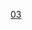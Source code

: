 {{routemap
| title = 深圳地鐵3號線
| title-bg = {{深圳地铁颜色|3}}
| title-color = white
| text-width = 0,90,160
| collapsible = no
| inline = <includeonly>yes</includeonly>
| map =
uextENDEa
uextBHF~~ ~~[[坪地六聯站|坪地六聯]]
uextBHF~~ ~~[[富坪站 (深圳)|富坪]]
uextKRW+l\uextKRWgr\
uextKDSTe\uextSTR\~~ ~~ ~~ ~~[[坪地停车场]]
uextBHF~~ ~~[[白石塘站|白石塘]]
uextBHF~~ ~~[[低碳城站|低碳城]]
uextBHF~~ ~~[[坪西站|坪西]]
uextBHF~~ ~~[[新生站 (深圳)|新生]]
uexhtSTRe
WASSERq\uexhKRZW\WASSERq~~ ~~ ~~ ~~[[龙岗河]]
uexhBHF~~ ~~[[梨園站 (深圳)|梨園]]
uextSTR+l\uexhKRZt\uextCONTfq~~ ~~ ~~ ~~{{rmr|Ricon=R|[[田心站 (深圳)|田心]]}}
uextBHF!~HUBaq\uhKBHFxa!~HUBeq\~~ ~~[[雙龍站 (深圳)|雙龍]]~~{{广州地铁RDT/dim|{{深圳地铁|16|n}}}}
uextLSTR\uhBHF\~~ ~~[[南聯站|南聯]]
uextLSTR\uhBHF\~~ ~~[[龍城廣場站|龍城廣場]]
WASSERq\uextKRZW\uhKRZW\WASSERq\~~ ~~ ~~ ~~[[龙岗河]]
uextLSTR\uhBHF\~~ ~~[[吉祥站|吉祥]]
uextLSTR\uhBHF\~~ ~~[[愛聯站|愛聯]]
uextSTR+l\uextKRZto\uehKRZt\uextCONTfq\~~ ~~ ~~ ~~{{深圳地铁|14|n}}{{rmr|Ricon=R|[[沙田站 (深圳)|沙田]]}}
uextXBHF-L!~HUBaq\uextXBHF-R!~HUBq\uhBHF!~HUBeq\\~~ ~~[[大運站|大運]]~~{{广州地铁RDT/dim|{{深圳地铁|14|n}} {{深圳地铁|16|n}}}}
uextLSTR\uextSTRl\uehKRZt\uextCONTfq\~~ ~~ ~~ ~~{{深圳地铁|16|n}}{{rmr|Ricon=R|[[西坑站 (深圳)|西坑]]}}
uextLSTR\\uhSKRZ-A\\~~ ~~ ~~ ~~[[沈海高速]]
uextLSTR\\uhBHF\\~~ ~~[[荷坳站|荷坳]]
uextLSTR\hCONTgq\umhKRZhu\hCONTfq\~~ ~~ ~~ ~~[[廈深鐵路]]
uextLSTR\\uhBHF\\~~ ~~[[永湖站|永湖]]
uextLSTR\\uhBHF\\~~ ~~[[橫崗站 (地鐵)|橫崗]]
uextLSTR\\uhtSTRa\\
uextLSTR\hCONTgq\umtKRZh\hCONTfq\~~ ~~ ~~ ~~[[平鹽鐵路]]
uextLSTR\\utBHF\\~~ ~~[[塘坑站 (深圳)|塘坑]]
uextLSTR\\utKRWgl\utKRW+r\
uextLSTR\\uhtSTRe\utSTRe\
uextLSTR\\uhBHF\uSTR\~~ ~~[[六約站|六約]]
uextLSTR\\uhSTRe\uKDSTe\~~ ~~ ~~ ~~[[横岗车辆段]]
uextLSTR\\uSKRZ-Au\\~~ ~~ ~~ ~~[[武深高速]]
uextLSTR\WASSERq\uhKRZWa\WASSERq\~~ ~~ ~~ ~~[[沙灣河]]
uextLSTR\\uhBHF\\~~ ~~[[丹竹頭站|丹竹頭]]
uextLSTR\\uhBHF\\~~ ~~[[大芬站|大芬]]
uextSTR2\uextSTRc3\uhBHF\\~~ ~~[[木棉灣站|木棉灣]]
CONT4+f!~uextSTRc1\uextSTRl+4\uehKRZt\uextSTR+r\~~ ~~ ~~ ~~[[廣深鐵路]]往{{rmr|Licon=UL|[[广州站|广州]]}}
utCONTgq\mKRZt\utBHFq!~HUBa\uhKRZt\uxtKRZtu\utCONTfq\~~ ~~ ~~ ~~{{深圳地铁|5|n}}{{rmr|Licon=L|Ricon=R|[[赤灣站 (深圳地铁)|赤灣]]|[[黃貝嶺站|黃貝嶺]]}}
BHF!~HUBaq\HUBtg\uhBHF!~HUBq\uextBHF!~HUBeq\LDER~~ ~~[[布吉站|布吉]]~~{{深圳地铁|5|n}} {{广州地铁RDT/dim|{{深圳地铁|14|n}}}}~~国铁[[深圳东站]]
uextCONTf+l\emKRZt\uextSTRq\uehKRZt\uextSTRr\\~~ ~~ ~~ ~~{{深圳地铁|14|n}}{{rmr|Ricon=D|[[岗厦北站|岗厦北]]}}
STR\\uhBHF\\~~ ~~[[草埔站|草埔]]
STR\\uhtSTRa\\
STR\\utBHF\\~~ ~~[[水貝站|水貝]]
utCONTgq\mKRZt\utSTRq\utTINTt\utSTRq\utCONTfq\~~ ~~[[田貝站|田貝]]~~{{深圳地铁|7|n}}~~{{rmr|Licon=L|Ricon=R|[[西丽湖站|西丽湖]]|[[太安站|太安]]}}
STR\\utBHF\\~~ ~~[[翠竹站|翠竹]]
STR\\utBHF\\~~ ~~[[曬布站|曬布]]
STR\\utSTR\utSTR+l\utCONTfq~~ ~~ ~~ ~~{{rmr|Ricon=R|[[羅湖站 (深圳)|羅湖]]}}
hSTRa@g\\utXBHF-L\utXBHF-R\~~ ~~[[老街站|老街]]~~{{深圳地铁|1|n}}
hSTRl\hSTRq\umtKRZh\umtKRZh\hCONTfq~~ ~~ ~~ ~~[[廣深鐵路]]往{{rmr|Ricon=R|[[深圳站|深圳]]}}
\WASSERq\utKRZW\utKRZW\WASSERq~~ ~~ ~~ ~~[[布吉河]]
\utSTR\utCONTf~~ ~~ ~~ ~~{{rmr|Ricon=D|[[機場東站 (深圳)|機場東]]}}
utCONTgq\utSTRq\utKRZto!~HUBc2\utBHFq!~HUB3\utCONTfq~~ ~~ ~~ ~~{{rmr|Licon=L|Ricon=R|[[前灣站|前灣]]|[[文锦站|文锦]]}}
\utBHF!~HUB1\HUBc4~~ ~~[[紅嶺站|紅嶺]]~~{{深圳地铁|9|n}}
utCONTgq\utSTRq\utTINTt\utSTRq\utCONTfq~~ ~~[[通新嶺站|通新嶺]]~~{{深圳地铁|6|n}}~~{{rmr|Licon=L|Ricon=R|[[松岗站|松岗]]|[[科學館站|科學館]]}}
utCONTgq\utSTRq\utTINTt\utSTRq\utCONTfq~~ ~~[[華新站|華新]]~~{{深圳地铁|7|n}}~~{{rmr|Licon=L|Ricon=R|[[太安站|太安]]|[[西丽湖站|西丽湖]]}}
uextCONTgq\uextSTRq\uetKRZto\uextSTRq\uextCONTfq~~ ~~ ~~ ~~{{深圳地鐵|14|n}}{{rmr|Licon=L|Ricon=R|[[沙田站 (深圳)|沙田]]|[[岗厦北站|岗厦北]]}}
utKDSTaq\utABZgr\~~ ~~ ~~ ~~[[中心公园停车场]]
utCONTgq\utABZq2\utTINTt!~utSTRc3\utSTRq\utCONTfq~~ ~~[[莲花村站 (深圳)|蓮花村]]~~{{深圳地铁|10|n}}~~{{rmr|Licon=L|Ricon=R|[[雙擁街站|雙擁街]]|[[福田口岸站|福田口岸]]}}
utSTRc1\utABZg+4\~~ ~~ ~~ ~~联络线往{{深圳地鐵|10|c}}
\utCONTgq\utKRZtu!~HUBc2\utBHFq!~HUB3\utCONTfq~~ ~~ ~~ ~~{{rmr|Licon=L|Ricon=R|[[牛湖站|牛湖]]|[[福田口岸站|福田口岸]]}}
\utBHF!~HUB1\HUBc4~~ ~~[[少年宮站|少年宮]]~~{{深圳地铁|4|n}}
\tCONTgq\umtKRZto\tSTRq\tSTR+r~~ ~~ ~~ ~~[[廣深港高速鐵路]]往{{rmr|Licon=L|[[广州南站|广州南]]}}
\\utCONTgq\utKRZtu\utBHFq!~HUBa\mtKRZtu\utCONTfq~~ ~~ ~~ ~~{{深圳地铁|2|n}}{{rmr|Licon=L|Ricon=R|[[赤灣站 (深圳地铁)|赤灣]]|{{深圳地铁|8|n}}[[鹽田路站|鹽田路]]}}
\\\utBHF!~HUBaq\HUBx\tBHF!~HUBeq\LDER~~ ~~[[福田站 (深圳地鐵)|福田]]~~{{深圳地铁|2|n}} {{深圳地铁|11|n}}~~国铁[[福田站]]
\\utCONTgq\utKRZtu\utKBHFxeq!~HUBe\emtKRZtu\uextCONTfq~~ ~~ ~~ ~~{{深圳地铁|11|n}}{{rmr|Licon=L|Ricon=R|[[碧头站|碧头]]|[[红岭南站|红岭南]]}}
\\utSTR\\tCONTf~~ ~~ ~~ ~~[[廣深港高速鐵路]]往{{rmr|Ricon=D|[[西九龙站|西九龙]]}}
\utCONTgq\utKRZto!~HUBc2\utBHFq!~HUB3\utCONTfq~~ ~~ ~~ ~~{{rmr|Licon=L|Ricon=R|[[機場東站 (深圳)|機場東]]|[[羅湖站 (深圳)|羅湖]]}}
\utBHF!~HUB1\HUBc4~~ ~~[[購物公園站|購物公園]]~~{{深圳地铁|1|n}}
utCONTgq\utTINTt\utCONTfq~~ ~~[[石厦站|石厦]]~~{{深圳地铁|7|n}}~~{{rmr|Licon=L|Ricon=R|[[西丽湖站|西丽湖]]|[[太安站|太安]]}}
utBHF~~ ~~[[益田站 (深圳)|益田]]
utKBHFe~~ ~~[[福保站|福保]]
| bottom = {{navbar|深圳地鐵RDT/3}}
}}
<noinclude>
{{Rdt intro|[[深圳地铁3号线]]}}
[[Category:深圳地鐵RDT|03]]
</noinclude>